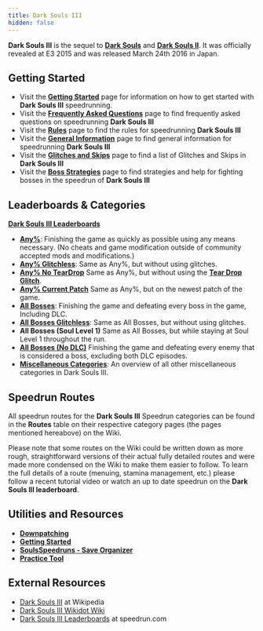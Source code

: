 ```yaml
---
title: Dark Souls III
hidden: false
---
```


**Dark Souls III** is the sequel to [**Dark Souls**](/darksouls) and [**Dark Souls II**](/darksouls2). It was officially revealed at E3 2015 and was released March 24th 2016 in Japan.

## Getting Started

- Visit the [**Getting Started**](/darksouls3/getting-started) page for information on how to get started with **Dark Souls III** speedrunning.
- Visit the [**Frequently Asked Questions**](/darksouls3/frequently-asked-questions) page to find frequently asked questions on speedrunning **Dark Souls III**
- Visit the [**Rules**](/darksouls3/rules) page to find the rules for speedrunning **Dark Souls III**
- Visit the [**General Information**](/darksouls3/general-information) page to find general information for speedrunning **Dark Souls III**
- Visit the [**Glitches and Skips**](/darksouls3/glitches) page to find a list of Glitches and Skips in **Dark Souls III**
- Visit the [**Boss Strategies**](/darksouls3/boss-strategies) page to find strategies and help for fighting bosses in the speedrun of **Dark Souls III**

## Leaderboards & Categories

[**Dark Souls III Leaderboards**](https://www.speedrun.com/darksouls3)

- [**Any%**](/darksouls3/any): Finishing the game as quickly as possible using any means necessary. (No cheats and game modification outside of community accepted mods and modifications.)
- [**Any% Glitchless**](/darksouls3/any-glitchless): Same as Any%, but without using glitches.
- [**Any% No TearDrop**](/darksouls3/any-no-teardrop) Same as Any%, but without using the [**Tear Drop Glitch**](/darksouls3/teardrop).
- [**Any% Current Patch**](/darksouls3/any-current-patch) Same as Any%, but on the newest patch of the game.
- [**All Bosses**](/darksouls3/all-bosses): Finishing the game and defeating every boss in the game, Including DLC.
- [**All Bosses Glitchless**](/darksouls3/all-bosses-glitchless): Same as All Bosses, but without using glitches.
- **All Bosses (Soul Level 1)** Same as All Bosses, but while staying at Soul Level 1 throughout the run.
- [**All Bosses (No DLC)**](/darksouls3/all-bosses-no-dlc) Finishing the game and defeating every enemy that is considered a boss, excluding both DLC episodes.
- [**Miscellaneous Categories**](/darksouls3/miscellaneous-categories): An overview of all other miscellaneous categories in Dark Souls III.

## Speedrun Routes

All speedrun routes for the **Dark Souls III** Speedrun categories can be found in the **Routes** table on their respective category pages (the pages mentioned hereabove) on the Wiki.

Please note that some routes on the Wiki could be written down as more rough, straightforward versions of their actual fully detailed routes and were made more condensed on the Wiki to make them easier to follow. To learn the full details of a route (menuing, stamina management, etc.) please follow a recent tutorial video or watch an up to date speedrun on the **Dark Souls III leaderboard**.

## Utilities and Resources

- [**Downpatching**](/darksouls3/downpatching)
- [**Getting Started**](/darksouls3/getting-started)
- [**SoulsSpeedruns - Save Organizer**](https://github.com/Kahmul/SoulsSpeedruns-Save-Organizer/releases)
- [**Practice Tool**](/darksouls3/practice-tool)

## External Resources

- [Dark Souls III](https://en.wikipedia.org/wiki/Dark_Souls_III) at Wikipedia
- [Dark Souls III Wikidot Wiki](https://darksouls3.wikidot.com/)
- [Dark Souls III Leaderboards](https://www.speedrun.com/darksouls3) at speedrun.com
